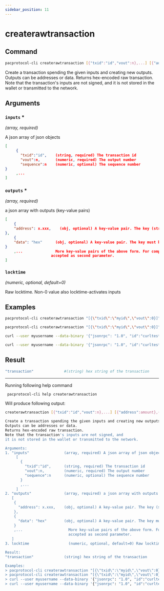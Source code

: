 ```yaml
---
sidebar_position: 11
---
```


# createrawtransaction
## Command

```bash
pacprotocol-cli createrawtransaction [{"txid":"id","vout":n},...] [{"address":amount},{"data":"hex"},...] ( locktime )
```

Create a transaction spending the given inputs and creating new outputs.
Outputs can be addresses or data.
Returns hex-encoded raw transaction.
Note that the transaction's inputs are not signed, and
it is not stored in the wallet or transmitted to the network.



## Arguments

### `inputs` <span class='asterisk'>*</span>
*(array, required)*

A json array of json objects
     


```json
[
     {
       "txid":"id",    (string, required) The transaction id
       "vout":n,       (numeric, required) The output number
       "sequence":n    (numeric, optional) The sequence number
} 
     ,...
]
```



### `outputs` <span class='asterisk'>*</span>
*(array, required)*

a json array with outputs (key-value pairs)
   


```json
[
    {
    "address": x.xxx,    (obj, optional) A key-value pair. The key (string) is the PAC address, the value (float or string) is the amount in PAC
},
    {
    "data": "hex"      (obj, optional) A key-value pair. The key must be "data", the value is hex encoded data
}
    ,...               More key-value pairs of the above form. For compatibility reasons, a dictionary, which holds the key-value pairs directly, is also
                     accepted as second parameter.
]
```



### `locktime` 
*(numeric, optional, default=0)*

Raw locktime. Non-0 value also locktime-activates inputs


## Examples
```bash
pacprotocol-cli createrawtransaction "[{\"txid\":\"myid\",\"vout\":0}]" "[{\"address\":0.01}]"
```

```bash
pacprotocol-cli createrawtransaction "[{\"txid\":\"myid\",\"vout\":0}]" "[{\"data\":\"00010203\"}]"
```

```bash
curl --user myusername --data-binary '{"jsonrpc": "1.0", "id":"curltest", "method": "createrawtransaction", "params": ["[{\"txid\":\"myid\",\"vout\":0}]", "[{\"address\":0.01}]"] }' -H 'content-type: text/plain;' http://127.0.0.1:1111/
```

```bash
curl --user myusername --data-binary '{"jsonrpc": "1.0", "id":"curltest", "method": "createrawtransaction", "params": ["[{\"txid\":\"myid\",\"vout\":0}]", "[{\"data\":\"00010203\"}]"] }' -H 'content-type: text/plain;' http://127.0.0.1:1111/
```
## Result
```bash
"transaction"              #(string) hex string of the transaction
```


___

Running following help command
```bash
 pacprotocol-cli help createrawtransaction
```
Will produce following output:


```bash
createrawtransaction [{"txid":"id","vout":n},...] [{"address":amount},{"data":"hex"},...] ( locktime )

Create a transaction spending the given inputs and creating new outputs.
Outputs can be addresses or data.
Returns hex-encoded raw transaction.
Note that the transaction's inputs are not signed, and
it is not stored in the wallet or transmitted to the network.

Arguments:
1. "inputs"                (array, required) A json array of json objects
     [
       {
         "txid":"id",      (string, required) The transaction id
         "vout":n,         (numeric, required) The output number
         "sequence":n      (numeric, optional) The sequence number
       } 
       ,...
     ]
2. "outputs"               (array, required) a json array with outputs (key-value pairs)
   [
    {
      "address": x.xxx,    (obj, optional) A key-value pair. The key (string) is the PAC address, the value (float or string) is the amount in PAC
    },
    {
      "data": "hex"        (obj, optional) A key-value pair. The key must be "data", the value is hex encoded data
    }
    ,...                     More key-value pairs of the above form. For compatibility reasons, a dictionary, which holds the key-value pairs directly, is also
                             accepted as second parameter.
   ]
3. locktime                  (numeric, optional, default=0) Raw locktime. Non-0 value also locktime-activates inputs

Result:
"transaction"              (string) hex string of the transaction

Examples:
> pacprotocol-cli createrawtransaction "[{\"txid\":\"myid\",\"vout\":0}]" "[{\"address\":0.01}]"
> pacprotocol-cli createrawtransaction "[{\"txid\":\"myid\",\"vout\":0}]" "[{\"data\":\"00010203\"}]"
> curl --user myusername --data-binary '{"jsonrpc": "1.0", "id":"curltest", "method": "createrawtransaction", "params": ["[{\"txid\":\"myid\",\"vout\":0}]", "[{\"address\":0.01}]"] }' -H 'content-type: text/plain;' http://127.0.0.1:1111/
> curl --user myusername --data-binary '{"jsonrpc": "1.0", "id":"curltest", "method": "createrawtransaction", "params": ["[{\"txid\":\"myid\",\"vout\":0}]", "[{\"data\":\"00010203\"}]"] }' -H 'content-type: text/plain;' http://127.0.0.1:1111/

```

